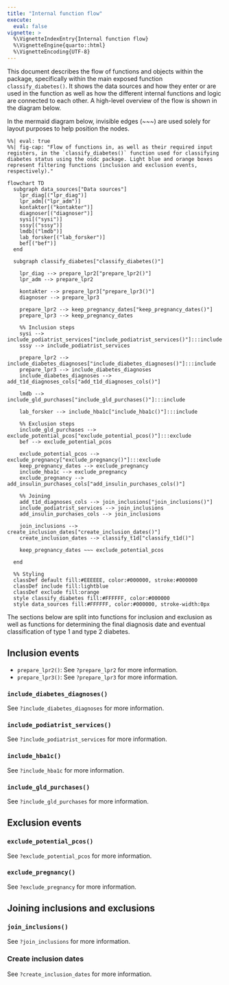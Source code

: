 ```yaml
---
title: "Internal function flow"
execute: 
  eval: false
vignette: >
  %\VignetteIndexEntry{Internal function flow}
  %\VignetteEngine{quarto::html}
  %\VignetteEncoding{UTF-8}
---
```


This document describes the flow of functions and objects within the
package, specifically within the main exposed function
`classify_diabetes()`. It shows the data sources and how they enter or
are used in the function as well as how the different internal functions
and logic are connected to each other. A high-level overview of the flow
is shown in the diagram below.

::: content-hidden
In the mermaid diagram below, invisible edges (~~~) are used solely
for layout purposes to help position the nodes.
:::

```mermaid
%%| eval: true
%%| fig-cap: "Flow of functions in, as well as their required input registers, in the `classify_diabetes()` function used for classifying diabetes status using the osdc package. Light blue and orange boxes represent filtering functions (inclusion and exclusion events, respectively)."

flowchart TD
  subgraph data_sources["Data sources"]
    lpr_diag[("lpr_diag")]
    lpr_adm[("lpr_adm")]
    kontakter[("kontakter")]
    diagnoser[("diagnoser")]
    sysi[("sysi")]
    sssy[("sssy")]
    lmdb[("lmdb")]
    lab_forsker[("lab_forsker")]
    bef[("bef")]
  end

  subgraph classify_diabetes["classify_diabetes()"]

    lpr_diag --> prepare_lpr2["prepare_lpr2()"]
    lpr_adm --> prepare_lpr2

    kontakter --> prepare_lpr3["prepare_lpr3()"]
    diagnoser --> prepare_lpr3

    prepare_lpr2 --> keep_pregnancy_dates["keep_pregnancy_dates()"]
    prepare_lpr3 --> keep_pregnancy_dates

    %% Inclusion steps
    sysi --> include_podiatrist_services["include_podiatrist_services()"]:::include
    sssy --> include_podiatrist_services

    prepare_lpr2 --> include_diabetes_diagnoses["include_diabetes_diagnoses()"]:::include
    prepare_lpr3 --> include_diabetes_diagnoses
    include_diabetes_diagnoses --> add_t1d_diagnoses_cols["add_t1d_diagnoses_cols()"]

    lmdb --> include_gld_purchases["include_gld_purchases()"]:::include

    lab_forsker --> include_hba1c["include_hba1c()"]:::include

    %% Exclusion steps
    include_gld_purchases --> exclude_potential_pcos["exclude_potential_pcos()"]:::exclude
    bef --> exclude_potential_pcos

    exclude_potential_pcos --> exclude_pregnancy["exclude_pregnancy()"]:::exclude
    keep_pregnancy_dates --> exclude_pregnancy
    include_hba1c --> exclude_pregnancy
    exclude_pregnancy --> add_insulin_purchases_cols["add_insulin_purchases_cols()"]

    %% Joining
    add_t1d_diagnoses_cols --> join_inclusions["join_inclusions()"]
    include_podiatrist_services --> join_inclusions
    add_insulin_purchases_cols --> join_inclusions

    join_inclusions --> create_inclusion_dates["create_inclusion_dates()"]
    create_inclusion_dates --> classify_t1d["classify_t1d()"]

    keep_pregnancy_dates ~~~ exclude_potential_pcos

  end

  %% Styling
  classDef default fill:#EEEEEE, color:#000000, stroke:#000000
  classDef include fill:lightblue
  classDef exclude fill:orange
  style classify_diabetes fill:#FFFFFF, color:#000000
  style data_sources fill:#FFFFFF, color:#000000, stroke-width:0px
```

The sections below are split into functions for inclusion and exclusion
as well as functions for determining the final diagnosis date and
eventual classification of type 1 and type 2 diabetes.

## Inclusion events

-   `prepare_lpr2()`: See `?prepare_lpr2` for more information.
-   `prepare_lpr3()`: See `?prepare_lpr3` for more information.

### `include_diabetes_diagnoses()`

See `?include_diabetes_diagnoses` for more information.

### `include_podiatrist_services()`

See `?include_podiatrist_services` for more information.

### `include_hba1c()`

See `?include_hba1c` for more information.

### `include_gld_purchases()`

See `?include_gld_purchases` for more information.

## Exclusion events

### `exclude_potential_pcos()`

See `?exclude_potential_pcos` for more information.

### `exclude_pregnancy()`

See `?exclude_pregnancy` for more information.

## Joining inclusions and exclusions

### `join_inclusions()`

See `?join_inclusions` for more information.

### Create inclusion dates

See `?create_inclusion_dates` for more information.
